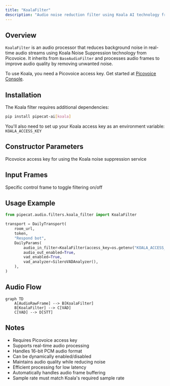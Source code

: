 ```yaml
---
title: "KoalaFilter"
description: "Audio noise reduction filter using Koala AI technology from Picovoice"
---
```


## Overview

`KoalaFilter` is an audio processor that reduces background noise in real-time audio streams using Koala Noise Suppression technology from Picovoice. It inherits from `BaseAudioFilter` and processes audio frames to improve audio quality by removing unwanted noise.

To use Koala, you need a Picovoice access key. Get started at [Picovoice Console](https://console.picovoice.ai/signup).

## Installation

The Koala filter requires additional dependencies:

```bash
pip install pipecat-ai[koala]
```

You'll also need to set up your Koala access key as an environment variable: `KOALA_ACCESS_KEY`

## Constructor Parameters

<ParamField path="access_key" type="str" required>
  Picovoice access key for using the Koala noise suppression service
</ParamField>

## Input Frames

<ParamField path="FilterEnableFrame" type="Frame">

Specific control frame to toggle filtering on/off

</ParamField>

## Usage Example

```python
from pipecat.audio.filters.koala_filter import KoalaFilter

transport = DailyTransport(
    room_url,
    token,
    "Respond bot",
    DailyParams(
        audio_in_filter=KoalaFilter(access_key=os.getenv("KOALA_ACCESS_KEY")), # Enable Koala noise reduction
        audio_out_enabled=True,
        vad_enabled=True,
        vad_analyzer=SileroVADAnalyzer(),
    ),
)
```

## Audio Flow

```mermaid
graph TD
    A[AudioRawFrame] --> B[KoalaFilter]
    B[KoalaFilter] --> C[VAD]
    C[VAD] --> D[STT]
```

## Notes

- Requires Picovoice access key
- Supports real-time audio processing
- Handles 16-bit PCM audio format
- Can be dynamically enabled/disabled
- Maintains audio quality while reducing noise
- Efficient processing for low latency
- Automatically handles audio frame buffering
- Sample rate must match Koala's required sample rate
